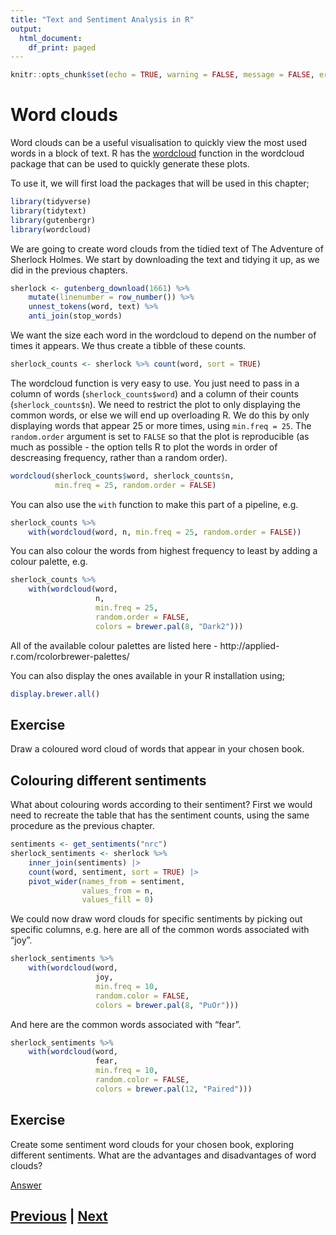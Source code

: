 ```yaml
---
title: "Text and Sentiment Analysis in R"
output:
  html_document:
    df_print: paged
---
```


```r
knitr::opts_chunk$set(echo = TRUE, warning = FALSE, message = FALSE, error = FALSE)
```

# Word clouds

Word clouds can be a useful visualisation to quickly view the most used
words in a block of text. R has the [wordcloud](https://www.rdocumentation.org/packages/wordcloud/versions/2.6/topics/wordcloud)
function in the wordcloud package that can be used to quickly generate
these plots.

To use it, we will first load the packages that will be used in this
chapter;

```r
library(tidyverse)
library(tidytext)
library(gutenbergr)
library(wordcloud)
```

We are going to create word clouds from the tidied text of
The Adventure of Sherlock Holmes. We start by downloading the text
and tidying it up, as we did in the previous chapters.

```r
sherlock <- gutenberg_download(1661) %>%
    mutate(linenumber = row_number()) %>%
    unnest_tokens(word, text) %>%
    anti_join(stop_words)
```

We want the size each word in the wordcloud to depend on the number
of times it appears. We thus create a tibble of these counts.

```r
sherlock_counts <- sherlock %>% count(word, sort = TRUE)
```

The wordcloud function is very easy to use. You just need to pass in a 
column of words (`sherlock_counts$word`) and a column of their
counts (`sherlock_counts$n`). We need to restrict the plot to only
displaying the common words, or else we will end up overloading R. We
do this by only displaying words that appear 25 or more times, using
`min.freq = 25`. The `random.order` argument is set to `FALSE` so that
the plot is reproducible (as much as possible - the option tells R
to plot the words in order of descreasing frequency, rather than
a random order).

```r
wordcloud(sherlock_counts$word, sherlock_counts$n, 
          min.freq = 25, random.order = FALSE)
```

You can also use the `with` function to make this part of a pipeline, e.g.

```r
sherlock_counts %>%
    with(wordcloud(word, n, min.freq = 25, random.order = FALSE))
```

You can also colour the words from highest frequency to least by adding
a colour palette, e.g.

```r
sherlock_counts %>%
    with(wordcloud(word, 
                   n,
                   min.freq = 25,
                   random.order = FALSE,
                   colors = brewer.pal(8, "Dark2")))
```

All of the available colour palettes are listed here - http://applied-r.com/rcolorbrewer-palettes/

You can also display the ones available in your R installation using;

```r
display.brewer.all()
```

## Exercise

Draw a coloured word cloud of words that appear in your chosen book.

## Colouring different sentiments

What about colouring words according to their sentiment? 
First we would need to recreate the table that has the sentiment counts,
using the same procedure as the previous chapter.

```r
sentiments <- get_sentiments("nrc")
sherlock_sentiments <- sherlock %>%
    inner_join(sentiments) |>
    count(word, sentiment, sort = TRUE) |>
    pivot_wider(names_from = sentiment,
                values_from = n,
                values_fill = 0)
```

We could now draw word clouds for specific sentiments by picking out
specific columns, e.g. here are all of the common words associated with "joy".

```r
sherlock_sentiments %>%
    with(wordcloud(word,
                   joy, 
                   min.freq = 10,
                   random.color = FALSE,
                   colors = brewer.pal(8, "PuOr")))
```

And here are the common words associated with "fear".

```r
sherlock_sentiments %>%
    with(wordcloud(word,
                   fear, 
                   min.freq = 10,
                   random.color = FALSE,
                   colors = brewer.pal(12, "Paired")))
```

## Exercise

Create some sentiment word clouds for your chosen book, exploring
different sentiments. What are the advantages and disadvantages of word clouds?

[Answer](wordclouds_answer.html)

## [Previous](regexp.html) | [Next](ngrams.html)
